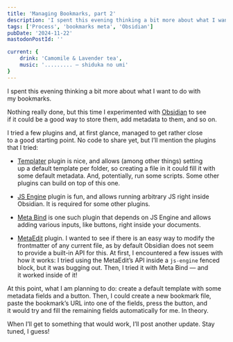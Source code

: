```yaml
---
title: 'Managing Bookmarks, part 2'
description: 'I spent this evening thinking a bit more about what I want to do with my bookmarks. Nothing really done, but this time I experimented with Obsidian to see if it could be a good way to store them, add metadata to them, and so on. I tried a few plugins and, at first glance, managed to get rather close to a good starting point. No code to share yet, but I’ll mention the plugins that I tried.'
tags: ['Process', 'bookmarks meta', 'Obsidian']
pubDate: '2024-11-22'
mastodonPostId: ''

current: {
	drink: 'Camomile & Lavender tea',
    music: '......... — shiduka no umi'
}
---
```


I spent this evening thinking a bit more about what I want to do with my bookmarks.

Nothing really done, but this time I experimented with [Obsidian](https://obsidian.md/) to see if it could be a good way to store them, add metadata to them, and so on.

I tried a few plugins and, at first glance, managed to get rather close to a good starting point. No code to share yet, but I’ll mention the plugins that I tried:

- [Templater](https://github.com/SilentVoid13/Templater) plugin is nice, and allows (among other things) setting up a default template per folder, so creating a file in it could fill it with some default metadata. And, potentially, run some scripts. Some other plugins can build on top of this one.

- [JS Engine](https://github.com/mProjectsCode/obsidian-js-engine-plugin) plugin is fun, and allows running arbitrary JS right inside Obsidian. It is required for some other plugins.

- [Meta Bind](https://github.com/mProjectsCode/obsidian-meta-bind-plugin) is one such plugin that depends on JS Engine and allows adding various inputs, like buttons, right inside your documents.

- [MetaEdit](https://github.com/chhoumann/MetaEdit) plugin. I wanted to see if there is an easy way to modify the frontmatter of any current file, as by default Obsidian does not seem to provide a built-in API for this. At first, I encountered a few issues with how it works: I tried using the MetaEdit’s API inside a `js-engine` fenced block, but it was bugging out. Then, I tried it with Meta Bind — and it worked inside of it!

At this point, what I am planning to do: create a default template with some metadata fields and a button. Then, I could create a new bookmark file, paste the bookmark’s URL into one of the fields, press the button, and it would try and fill the remaining fields automatically for me. In theory.

When I’ll get to something that would work, I’ll post another update. Stay tuned, I guess!

